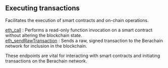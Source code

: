 
## Executing transactions

Facilitates the execution of smart contracts and on-chain operations.

[eth_call](/bartio-api/executingtransactions/eth_call) : Performs a read-only function invocation on a smart contract without altering the blockchain state. \
[eth_sendRawTransaction](/bartio-api/executingtransactions/eth_sendRawTransaction) : Sends a raw, signed transaction to the Berachain network for inclusion in the blockchain.

These endpoints are vital for interacting with smart contracts and initiating transactions on the Berachain network.

<Space h={16} />
<GetStarted />